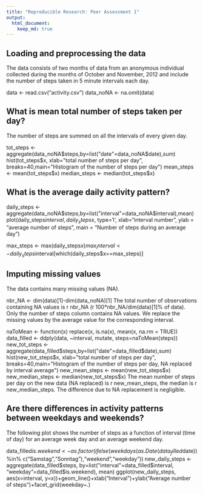 ```yaml
---
title: "Reproducible Research: Peer Assessment 1"
output: 
  html_document:
    keep_md: true
---
```



## Loading and preprocessing the data


The data consists of two months of data from an anonymous individual collected during the months of October and November, 2012 and include the number of steps taken in 5 minute intervals each day.

data <- read.csv("activity.csv") 
data_noNA <- na.omit(data)


## What is mean total number of steps taken per day?

The number of steps are summed on all the intervals of every given day.

tot_steps <- aggregate(data_noNA$steps,by=list("date"=data_noNA$date),sum)
hist(tot_steps$x, xlab="total number of steps per day", breaks=40,main="Histogram of the number of steps per day")
mean_steps <- mean(tot_steps$x)
median_steps <- median(tot_steps$x)

## What is the average daily activity pattern?
daily_steps <- aggregate(data_noNA$steps,by=list("interval"=data_noNA$interval),mean)
plot(daily_steps$interval, daily_steps$x, type='l', xlab="interval number", ylab = "average number of steps", main = "Number of steps during an average day")

max_steps <- max(daily_steps$x)
max_interval <- daily_steps$interval[which(daily_steps$x==max_steps)]


## Imputing missing values

The data contains many missing values (NA).

nbr_NA <- dim(data)[1]-dim(data_noNA)[1]
The total number of observations containing NA values is r nbr_NA (r 100*nbr_NA/dim(data)[1]% of data). Only the number of steps column contains NA values. We replace the missing values by the average value for the corresponding interval.

naToMean <- function(x) replace(x, is.na(x), mean(x, na.rm = TRUE))
data_filled <- ddply(data, ~interval, mutate, steps=naToMean(steps))
new_tot_steps <- aggregate(data_filled$steps,by=list("date"=data_filled$date),sum)
hist(new_tot_steps$x, xlab="total number of steps per day", breaks=40,main="Histogram of the number of steps per day, NA replaced by interval average")
new_mean_steps <- mean(new_tot_steps$x)
new_median_steps <- median(new_tot_steps$x)
The mean number of steps per day on the new data (NA replaced) is r new_mean_steps, the median is r new_median_steps. The difference due to NA replacement is negligible.

## Are there differences in activity patterns between weekdays and weekends?
The following plot shows the number of steps as a function of interval (time of day) for an average week day and an average weekend day.

data_filled$is.weekend <- as.factor(ifelse(weekdays(as.Date(data_filled$date)) %in% c("Samstag","Sonntag"),"weekend","weekday"))
new_daily_steps <- aggregate(data_filled$steps, by=list("interval"=data_filled$interval, "weekday"=data_filled$is.weekend), mean)
ggplot(new_daily_steps, aes(x=interval, y=x))+geom_line()+xlab("Interval")+ylab("Average number of steps")+facet_grid(weekday~.)
